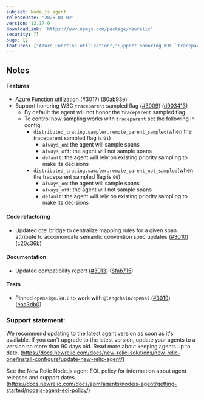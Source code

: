 ```yaml
---
subject: Node.js agent
releaseDate: '2025-04-02'
version: 12.17.0
downloadLink: 'https://www.npmjs.com/package/newrelic'
security: []
bugs: []
features: ["Azure Function utilization","Support honoring W3C `traceparent` sampled flag"]
---
```


## Notes

#### Features

* Azure Function utilization ([#3017](https://github.com/newrelic/node-newrelic/pull/3017)) ([80ab93e](https://github.com/newrelic/node-newrelic/commit/80ab93ee5599800a823e3828f9730d5421b460c2))
* Support honoring W3C `traceparent` sampled flag ([#3009](https://github.com/newrelic/node-newrelic/pull/3009)) ([d903413](https://github.com/newrelic/node-newrelic/commit/d903413a6216dae2cde3e6b6366c3a390d4ed4cd))
  * By default the agent will not honor the `traceparent` sampled flag.
  * To control how sampling works with `traceparent` set the following in config: 
    * `distributed_tracing.sampler.remote_parent_sampled`(when the traceparent sampled flag is `01`) 
        * `always_on`: the agent will sample spans
        * `always_off`: the agent will not sample spans
        * `default`: the agent will rely on existing priority sampling to make its decisions
    * `distributed_tracing.sampler.remote_parent_not_sampled`(when the traceparent sampled flag is `00`)
        * `always_on`: the agent will sample spans
        * `always_off`: the agent will not sample spans
        * `default`: the agent will rely on existing priority sampling to make its decisions

#### Code refactoring

* Updated otel bridge to centralize mapping rules for a given span attribute to accomondate semantic convention spec updates ([#3010](https://github.com/newrelic/node-newrelic/pull/3010)) ([c20c36b](https://github.com/newrelic/node-newrelic/commit/c20c36bbe0f63ab18fbbe85ad4bfaa3b80f1475d))

#### Documentation

* Updated compatibility report ([#3013](https://github.com/newrelic/node-newrelic/pull/3013)) ([8fab715](https://github.com/newrelic/node-newrelic/commit/8fab715581ccc5da7118884a0080557891329daa))

#### Tests

* Pinned `openai@4.90.0` to work with `@langchain/openai` ([#3019](https://github.com/newrelic/node-newrelic/pull/3019)) ([eaa3db0](https://github.com/newrelic/node-newrelic/commit/eaa3db0a556a19c44a05926dc339ea7bcbc9cebd))


### Support statement:

We recommend updating to the latest agent version as soon as it's available. If you can't upgrade to the latest version, update your agents to a version no more than 90 days old. Read more about keeping agents up to date. (https://docs.newrelic.com/docs/new-relic-solutions/new-relic-one/install-configure/update-new-relic-agent/)

See the New Relic Node.js agent EOL policy for information about agent releases and support dates. (https://docs.newrelic.com/docs/apm/agents/nodejs-agent/getting-started/nodejs-agent-eol-policy/)